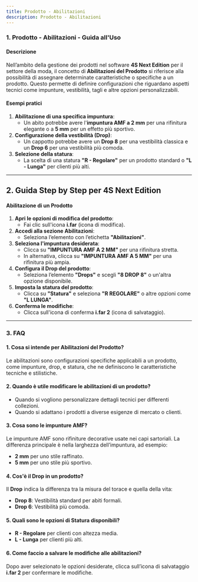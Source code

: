 ```yaml
---
title: Prodotto - Abilitazioni
description: Prodotto - Abilitazioni
---
```


### 1. Prodotto - Abilitazioni - Guida all'Uso

#### Descrizione

Nell’ambito della gestione dei prodotti nel software **4S Next Edition** per il settore della moda, il concetto di **Abilitazioni del Prodotto** si riferisce alla possibilità di assegnare determinate caratteristiche o specifiche a un prodotto. Questo permette di definire configurazioni che riguardano aspetti tecnici come impunture, vestibilità, tagli e altre opzioni personalizzabili.

#### Esempi pratici

1. **Abilitazione di una specifica impuntura**:
   * Un abito potrebbe avere l'**impuntura AMF a 2 mm** per una rifinitura elegante o a **5 mm** per un effetto più sportivo.
2. **Configurazione della vestibilità (Drop)**:
   * Un cappotto potrebbe avere un **Drop 8** per una vestibilità classica e un **Drop 6** per una vestibilità più comoda.
3. **Selezione della statura**:
   * La scelta di una statura **"R - Regolare"** per un prodotto standard o **"L - Lunga"** per clienti più alti.

***

## 2. Guida Step by Step per 4S Next Edition

#### Abilitazione di un Prodotto

1. **Apri le opzioni di modifica del prodotto**:
   * Fai clic sull'icona **i.far** (icona di modifica).
2. **Accedi alla sezione Abilitazioni**:
   * Seleziona l’elemento con l’etichetta **"Abilitazioni"**.
3. **Seleziona l'impuntura desiderata**:
   * Clicca su **"IMPUNTURA AMF A 2 MM"** per una rifinitura stretta.
   * In alternativa, clicca su **"IMPUNTURA AMF A 5 MM"** per una rifinitura più ampia.
4. **Configura il Drop del prodotto**:
   * Seleziona l’elemento **"Drops"** e scegli **"8 DROP 8"** o un'altra opzione disponibile.
5. **Imposta la statura del prodotto**:
   * Clicca su **"Statura"** e seleziona **"R REGOLARE"** o altre opzioni come **"L LUNGA"**.
6. **Conferma le modifiche**:
   * Clicca sull'icona di conferma **i.far 2** (icona di salvataggio).

***

### 3. FAQ

#### 1. **Cosa si intende per Abilitazioni del Prodotto?**

Le abilitazioni sono configurazioni specifiche applicabili a un prodotto, come impunture, drop, e statura, che ne definiscono le caratteristiche tecniche e stilistiche.

#### 2. **Quando è utile modificare le abilitazioni di un prodotto?**

* Quando si vogliono personalizzare dettagli tecnici per differenti collezioni.
* Quando si adattano i prodotti a diverse esigenze di mercato o clienti.

#### 3. **Cosa sono le impunture AMF?**

Le impunture AMF sono rifiniture decorative usate nei capi sartoriali. La differenza principale è nella larghezza dell’impuntura, ad esempio:

* **2 mm** per uno stile raffinato.
* **5 mm** per uno stile più sportivo.

#### 4. **Cos'è il Drop in un prodotto?**

Il **Drop** indica la differenza tra la misura del torace e quella della vita:

* **Drop 8**: Vestibilità standard per abiti formali.
* **Drop 6**: Vestibilità più comoda.

#### 5. **Quali sono le opzioni di Statura disponibili?**

* **R - Regolare** per clienti con altezza media.
* **L - Lunga** per clienti più alti.

#### 6. **Come faccio a salvare le modifiche alle abilitazioni?**

Dopo aver selezionato le opzioni desiderate, clicca sull’icona di salvataggio **i.far 2** per confermare le modifiche.